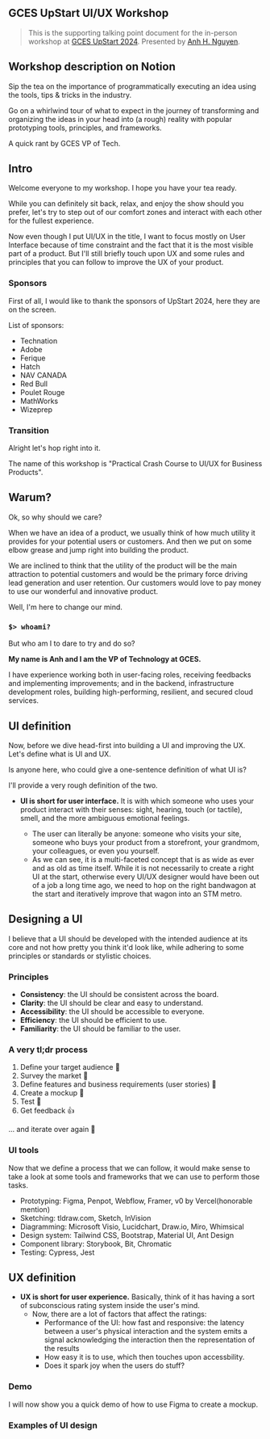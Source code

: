 <div className="flex justify-center items-center p-4">

<article className="prose prose-xl">

# GCES UpStart UI/UX Workshop

> This is the supporting talking point document for the in-person workshop at [GCES UpStart 2024](https://gcesconcordia.com/upstart). Presented by [Anh H. Nguyen](https://aaanh.com/home).

## Workshop description on Notion

Sip the tea on the importance of programmatically executing an idea using the tools, tips & tricks in the industry.

Go on a whirlwind tour of what to expect in the journey of transforming and organizing the ideas in your head into (a rough) reality with popular prototyping tools, principles, and frameworks.

A quick rant by GCES VP of Tech.

## Intro

Welcome everyone to my workshop. I hope you have your tea ready.

While you can definitely sit back, relax, and enjoy the show should you prefer, let's try to step out of our comfort zones and interact with each other for the fullest experience.

Now even though I put UI/UX in the title, I want to focus mostly on User Interface because of time constraint and the fact that it is the most visible part of a product. But I'll still briefly touch upon UX and some rules and principles that you can follow to improve the UX of your product.

### Sponsors

First of all, I would like to thank the sponsors of UpStart 2024, here they are on the screen.

List of sponsors:

- Technation
- Adobe
- Ferique
- Hatch
- NAV CANADA
- Red Bull
- Poulet Rouge
- MathWorks
- Wizeprep

### Transition

Alright let's hop right into it.

The name of this workshop is "Practical Crash Course to UI/UX for Business Products".

## Warum?

Ok, so why should we care?

When we have an idea of a product, we usually think of how much utility it provides for your potential users or customers. And then we put on some elbow grease and jump right into building the product.

We are inclined to think that the utility of the product will be the main attraction to potential customers and would be the primary force driving lead generation and user retention. Our customers would love to pay money to use our wonderful and innovative product.

Well, I'm here to change our mind.

### `$> whoami?`

But who am I to dare to try and do so?

**My name is Anh and I am the VP of Technology at GCES.**

I have experience working both in user-facing roles, receiving feedbacks and implementing improvements; and in the backend, infrastructure development roles, building high-performing, resilient, and secured cloud services.

## UI definition

Now, before we dive head-first into building a UI and improving the UX. Let's define what is UI and UX.

Is anyone here, who could give a one-sentence definition of what UI is?

I'll provide a very rough definition of the two.

- **UI is short for user interface.** It is with which someone who uses your product interact with their senses: sight, hearing, touch (or tactile), smell, and the more ambiguous emotional feelings.

  - The user can literally be anyone: someone who visits your site, someone who buys your product from a storefront, your grandmom, your colleagues, or even you yourself.
  - As we can see, it is a multi-faceted concept that is as wide as ever and as old as time itself. While it is not necessarily to create a right UI at the start, otherwise every UI/UX designer would have been out of a job a long time ago, we need to hop on the right bandwagon at the start and iteratively improve that wagon into an STM metro.

## Designing a UI

I believe that a UI should be developed with the intended audience at its core and not how pretty you think it'd look like, while adhering to some principles or standards or stylistic choices.

### Principles

- **Consistency**: the UI should be consistent across the board.
- **Clarity**: the UI should be clear and easy to understand.
- **Accessibility**: the UI should be accessible to everyone.
- **Efficiency**: the UI should be efficient to use.
- **Familiarity**: the UI should be familiar to the user.

### A very tl;dr process

1. Define your target audience 🎯
2. Survey the market 👀
3. Define features and business requirements (user stories) 📜
4. Create a mockup 🤖
5. Test 🧪
6. Get feedback 👍

... and iterate over again 🔄

### UI tools

Now that we define a process that we can follow, it would make sense to take a look at some tools and frameworks that we can use to perform those tasks.

- Prototyping: Figma, Penpot, Webflow, Framer, v0 by Vercel(honorable mention)
- Sketching: tldraw.com, Sketch, InVision
- Diagramming: Microsoft Visio, Lucidchart, Draw.io, Miro, Whimsical
- Design system: Tailwind CSS, Bootstrap, Material UI, Ant Design
- Component library: Storybook, Bit, Chromatic
- Testing: Cypress, Jest

## UX definition

- **UX is short for user experience.** Basically, think of it has having a sort of subconscious rating system inside the user's mind.
  - Now, there are a lot of factors that affect the ratings:
    - Performance of the UI: how fast and responsive: the latency between a user's physical interaction and the system emits a signal acknowledging the interaction then the representation of the results
    - How easy it is to use, which then touches upon accessbility.
    - Does it spark joy when the users do stuff?

### Demo

I will now show you a quick demo of how to use Figma to create a mockup.

### Examples of UI design

</article>
</div>
